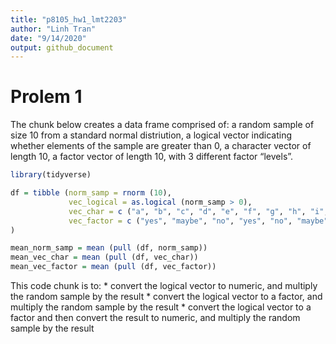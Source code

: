 ```yaml
---
title: "p8105_hw1_lmt2203"
author: "Linh Tran"
date: "9/14/2020"
output: github_document
---
```


# Prolem 1

The chunk below creates a data frame comprised of: a random sample of size 10 from a standard normal distriution, a logical vector indicating whether elements of the sample are greater than 0, a character vector of length 10, a factor vector of length 10, with 3 different factor "levels".

```r

library(tidyverse)

df = tibble (norm_samp = rnorm (10),
             vec_logical = as.logical (norm_samp > 0),
             vec_char = c ("a", "b", "c", "d", "e", "f", "g", "h", "i", "j"),
             vec_factor = c ("yes", "maybe", "no", "yes", "no", "maybe", "yes", "no", "maybe", "yes")
)

mean_norm_samp = mean (pull (df, norm_samp))
mean_vec_char = mean (pull (df, vec_char))
mean_vec_factor = mean (pull (df, vec_factor))

```

This code chunk is to: 
  * convert the logical vector to numeric, and multiply the random sample by the result
  * convert the logical vector to a factor, and multiply the random sample by the result
  * convert the logical vector to a factor and then convert the result to numeric, and multiply the random sample by the result



